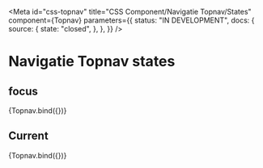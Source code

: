 <!-- @license CC0-1.0 -->


<Meta
  id="css-topnav"
  title="CSS Component/Navigatie Topnav/States"
  component={Topnav}
  parameters={{
    status: "IN DEVELOPMENT",
    docs: {
      source: {
        state: "closed",
      },
    },
  }}
/>

# Navigatie Topnav states

## focus

<Canvas>
  <Story
    name="focus"
    args={{
      items: [
        { href: "https://example.com/", title: "Wonen en leven" },
        { href: "https://example.com/", title: "Werk en inkomen", focus: true, focusVisible: true },
        { href: "https://example.com/", title: "Ondernemen" },
        { href: "https://example.com/", title: "Bestuur en organisatie" },
      ],
    }}
  >
    {Topnav.bind({})}
  </Story>
</Canvas>

## Current

<Canvas>
  <Story
    name="current"
    args={{
      items: [
        { href: "https://example.com/", title: "Wonen en leven", current: true },
        { href: "https://example.com/", title: "Werk en inkomen" },
        { href: "https://example.com/", title: "Ondernemen" },
        { href: "https://example.com/", title: "Bestuur en organisatie" },
      ],
    }}
  >
    {Topnav.bind({})}
  </Story>
</Canvas>
